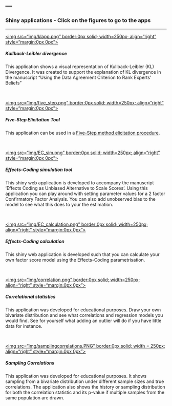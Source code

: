 ---
---
<link rel="stylesheet" href="styles.css" type="text/css">

### Shiny applications - Click on the figures to go to the apps
<hr>

[<img src="img/klapp.png" border:0px solid; width=250px; align="right" style="margin:0px 0px">](shiny_klapp.html)

##### Kullback-Leibler divergence
This application shows a visual representation of Kullback-Leibler (KL) Divergence. It was created to support the explanation of KL divergence in the manuscript "Using the Data Agreement Criterion to Rank Experts' Beliefs"


<br clear="all" />

[<img src="img/five_step.png" border:0px solid; width=250px; align="right" style="margin:0px 0px">](shiny_five_step.html)

##### Five-Step Elicitation Tool
This application can be used in a <a href="doc/proposal_for_a_five_step_method.pdf" target="_blank" rel="noopener">Five-Step method elicitation procedure</a>. 


<br clear="all" />

[<img src="img/EC_sim.png" border:0px solid; width=250px; align="right" style="margin:0px 0px">](shiny_effects_coding_simulation.html)

##### Effects-Coding simulation tool
This shiny web application is developed to accompany the manuscript 'Effects Coding as Unbiased Alternative to Scale Scores'. Using this application you can play around with setting parameter values for a 2 factor Confirmatory Factor Analysis. You can also add unobserved bias to the model to see what this does to your the estimation. 

<br clear="all" />

[<img src="img/EC_calculation.png" border:0px solid; width=250px; align="right" style="margin:0px 0px">](shiny_effects_coding_calculation.html)

##### Effects-Coding calculation
This shiny web application is developed such that you can calculate your own factor score model using the Effects-Coding parametrisation. 


<br clear="all" />

[<img src="img/correlation.png" border:0px solid; width=250px; align="right" style="margin:0px 0px">](shiny_correlation.html)

##### Correlational statistics
This application was developed for educational purposes. Draw your own bivariate distribution and see what correlations and regression models you would find. See for yourself what adding an outlier will do if you have little data for instance. 

<br clear="all" />


[<img src="img/samplingcorrelations.PNG" border:0px solid; width = 250px; align="right" style="margin:0px 0px">](shiny_samplingcorrelations.html) 

##### Sampling Correlations
This application was developed for educational purposes. It shows sampling from a bivariate distribution under different sample sizes and true correlations. The application also shows the history or sampling distribution for both the correlation statistic and its p-value if multiple samples from the same population are drawn.